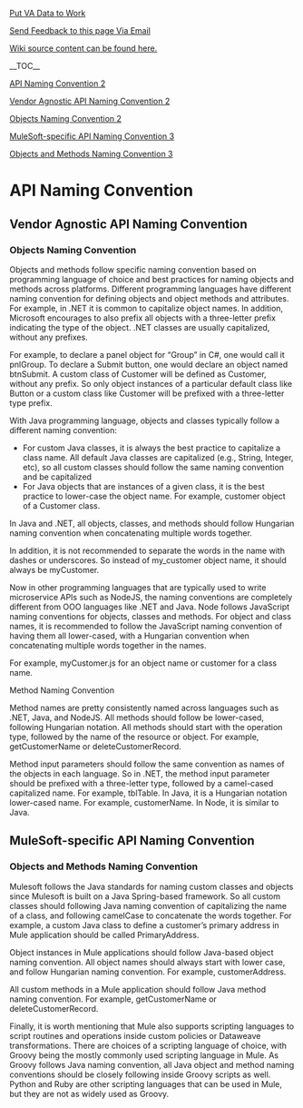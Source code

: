 ﻿<p><a href=https://department-of-veterans-affairs.github.io/vets-contrib>Put VA Data to Work</a></p>
<p><a href=mailto:jordan.braunstein@visualintegrator.com;paul.marshall4@va.gov>Send Feedback to this page Via Email</a></p>
<p><a href=https://github.com/department-of-veterans-affairs/ES-ASG/tree/master/Projects/ES%20ASG/ES%20ASG%20API%20Playbook%20Project/Content/05.04%20ASG_API%20Playbook_Objects%20and%20Methods_Section>Wiki source content can be found here.</a></p>
<p>__TOC__</p>
[[#api-naming-convention|API Naming Convention 2]]

[[#vendor-agnostic-api-naming-convention|Vendor Agnostic API Naming Convention 2]]

[[#objects-naming-convention|Objects Naming Convention 2]]

[[#_Toc520754094|MuleSoft-specific API Naming Convention 3]]

[[#objects-and-methods-naming-convention|Objects and Methods Naming Convention 3]]

= API Naming Convention =

===  ===

== Vendor Agnostic API Naming Convention ==

===  ===

=== Objects Naming Convention ===

Objects and methods follow specific naming convention based on programming language of choice and best practices for naming objects and methods across platforms. Different programming languages have different naming convention for defining objects and object methods and attributes. For example, in .NET it is common to capitalize object names. In addition, Microsoft encourages to also prefix all objects with a three-letter prefix indicating the type of the object. .NET classes are usually capitalized, without any prefixes.

For example, to declare a panel object for “Group” in C#, one would call it pnlGroup. To declare a Submit button, one would declare an object named btnSubmit. A custom class of Customer will be defined as Customer, without any prefix. So only object instances of a particular default class like Button or a custom class like Customer will be prefixed with a three-letter type prefix.

With Java programming language, objects and classes typically follow a different naming convention:

* For custom Java classes, it is always the best practice to capitalize a class name. All default Java classes are capitalized (e.g., String, Integer, etc), so all custom classes should follow the same naming convention and be capitalized
* For Java objects that are instances of a given class, it is the best practice to lower-case the object name. For example, customer object of a Customer class.

In Java and .NET, all objects, classes, and methods should follow Hungarian naming convention when concatenating multiple words together.

In addition, it is not recommended to separate the words in the name with dashes or underscores. So instead of my_customer object name, it should always be myCustomer.

Now in other programming languages that are typically used to write microservice APIs such as NodeJS, the naming conventions are completely different from OOO languages like .NET and Java. Node follows JavaScript naming conventions for objects, classes and methods. For object and class names, it is recommended to follow the JavaScript naming convention of having them all lower-cased, with a Hungarian convention when concatenating multiple words together in the names.

For example, myCustomer.js for an object name or customer for a class name.

Method Naming Convention

Method names are pretty consistently named across languages such as .NET, Java, and NodeJS. All methods should follow be lower-cased, following Hungarian notation. All methods should start with the operation type, followed by the name of the resource or object. For example, getCustomerName or deleteCustomerRecord.

Method input parameters should follow the same convention as names of the objects in each language. So in .NET, the method input parameter should be prefixed with a three-letter type, followed by a camel-cased capitalized name. For example, tblTable. In Java, it is a Hungarian notation lower-cased name. For example, customerName. In Node, it is similar to Java.



== MuleSoft-specific API Naming Convention ==

=== Objects and Methods Naming Convention  ===

Mulesoft follows the Java standards for naming custom classes and objects since Mulesoft is built on a Java Spring-based framework. So all custom classes should following Java naming convention of capitalizing the name of a class, and following camelCase to concatenate the words together. For example, a custom Java class to define a customer’s primary address in Mule application should be called PrimaryAddress.

Object instances in Mule applications should follow Java-based object naming convention. All object names should always start with lower case, and follow Hungarian naming convention. For example, customerAddress.

All custom methods in a Mule application should follow Java method naming convention. For example, getCustomerName or deleteCustomerRecord.

Finally, it is worth mentioning that Mule also supports scripting languages to script routines and operations inside custom policies or Dataweave transformations. There are choices of a scripting language of choice, with Groovy being the mostly commonly used scripting language in Mule. As Groovy follows Java naming convention, all Java object and method naming conventions should be closely following inside Groovy scripts as well. Python and Ruby are other scripting languages that can be used in Mule, but they are not as widely used as Groovy.






